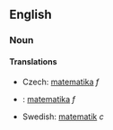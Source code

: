 ==English==
===Noun===
====Translations====
*Czech: [[matematika]] ''f''
*{{sk}}: [[matematika#Slovak|matematika]] ''f''
*Swedish: [[matematik]] ''c''